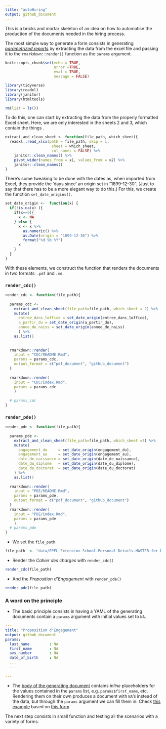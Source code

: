 ```yaml
---
title: "autoHiring"
output: github_document
---
```


This is a bricks and mortar skeleton  of an idea on how to automatise the production of the documents needed in the hiring process.

The most simple way to generate a form consists in generating [_parametrized reports_](https://rmarkdown.rstudio.com/developer_parameterized_reports.html%23parameter_types%2F#Passing_Parameters) by extracting the data from the excel file and passing it to the `rmarkdown::render()` function as the `params` argument.

```r
knitr::opts_chunk$set(echo = TRUE, 
                      error =TRUE, 
                      eval = TRUE, 
                      message = FALSE)
```

```r
library(tidyverse)
library(readxl)
library(janitor)
library(htmltools)
```

```r
rm(list = ls())
```

To do this, one can start by extracting the data from the properly formatted Excel sheet. Here, we are only interested in the sheets 2 and 3, which contain the things    . 
```r
extract_and_clean_sheet <- function(file_path, which_sheet){
  readxl::read_xlsx(path = file_path, skip = 1, 
                     sheet = which_sheet, 
                     col_names = FALSE) %>% 
    janitor::clean_names() %>% 
    pivot_wider(names_from = x1, values_from = x2) %>% 
    janitor::clean_names()
}
```

There's some tweaking to be done with the dates as, when imported from Excel, they provide the 'days since' an origin set in  "1899-12-30". (Just to say that there has to be a more elegant way to do this.) For this, we create the function `set_date_origins()`. 

```r
set_date_origin <-  function(x) {
  if(!is.na(x) ){
    if(x==0){
      x <- NA
    } else {
      x <- x %>% 
        as.numeric() %>% 
        as.Date(origin = "1899-12-30") %>% 
        format("%d %b %Y")
      x
    }
  }
}
```

With these elements, we construct the function that renders the documents in two formats: `.pdf` and `.md`. 

### `render_cdc()`

```r
render_cdc <- function(file_path){
  
  params_cdc <- 
    extract_and_clean_sheet(file_path=file_path, which_sheet = 2) %>% 
    mutate(
      entree_dans_loffice = set_date_origin(entree_dans_loffice), 
      a_partir_du = set_date_origin(a_partir_du), 
      annee_de_naiss = set_date_origin(annee_de_naiss)
      ) %>%
    as.list()
  
  
  rmarkdown::render(
    input = "CDC/README.Rmd", 
    params = params_cdc, 
    output_format = c("pdf_document", "github_document")
  )
  
  rmarkdown::render(
    input = "CDC/index.Rmd", 
    params = params_cdc
    )
  
  # params_cdc
}
```

### `render_pde()`

```r
render_pde <- function(file_path){
  
  params_pde <- 
    extract_and_clean_sheet(file_path=file_path, which_sheet =3) %>%
    mutate(
      engagement_du     = set_date_origin(engagement_du),
      engagement_au     = set_date_origin(engagement_au), 
      date_de_naissance = set_date_origin(date_de_naissance), 
      date_du_diplome   = set_date_origin(date_du_diplome),
      date_du_doctorat  = set_date_origin(date_du_doctorat) 
    ) %>% 
    as.list()
  
  rmarkdown::render(
    input = "PDE/README.Rmd", 
    params = params_pde, 
    output_format = c("pdf_document", "github_document")
  )
  rmarkdown::render(
    input = "PDE/index.Rmd", 
    params = params_pde
    )
  # params_pde
}
```

- We set the `file_path`

```r
file_path  <- "data/EPFL Extension School-Personal Details-MASTER-for Daniel-02SEP2020.xlsx"
```

- Render the  _Cahier des charges_ with `render_cdc()`
```r
render_cdc(file_path)
```

- And the _Proposition d'Engagement_ with `render_pde()`
```r
render_pde(file_path)
```

### A word on the principle

- The basic principle consists in having a YAML of the generating documents contain a `params` argument with initial values set to `NA`.

```YAML
---
title: "Proposition d'Engagement"
output: github_document
params:
  last_name         : NA
  first_name        : NA
  avs_number        : NA
  date_of_birth     : NA
  ...
  ...
  
---
```

- The [body of the generating document](PDE/README.Rmd) contains _inline_ placeholders for the values contained in the `params` list, e.g. `params$first_name`, etc. Rendering them on their own produces a document with `NA`'s instead of the data, but through the `params` argument we can fill them in. Check [this example](PDE/README.md) based on [this form](data/form_master.xlsx)

The next step consists in small function and testing all the scenarios with a variety of forms. 